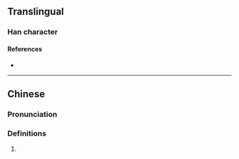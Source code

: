 {{character info}}
==Translingual==

===Han character===
{{Han char|rn=86|rad=火|as=12|sn=16|four=|canj=FAYF|ids=⿰火景}}

====References====
* {{Han ref|kx=0684.161|hdz=80029.220|uh=71DD|ud=29149}}

----

==Chinese==
{{zh-forms}}

===Pronunciation===
{{zh-pron
|m=zhǔ
|c=ging2
|mc=
|oc=
|ma=
|cat=
}}

===Definitions===
{{zh-hanzi}}

# {{rfdef|1=zh}}